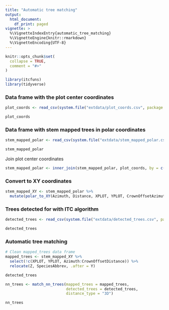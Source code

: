 ```yaml
---
title: "Automatic tree matching"
output: 
  html_document:
    df_print: paged
vignette: >
  %\VignetteIndexEntry{automatic_tree_matching}
  %\VignetteEngine{knitr::rmarkdown}
  %\VignetteEncoding{UTF-8}
---
```


```r
knitr::opts_chunk$set(
  collapse = TRUE,
  comment = "#>"
)
```

```r
library(itcfuns)
library(tidyverse)
```

### Data frame with the plot center coordinates 

```r
plot_coords <- read_csv(system.file("extdata/plot_coords.csv", package = "itcfuns"))

plot_coords
```

### Data frame with stem mapped trees in polar coordinates

```r
stem_mapped_polar <- read_csv(system.file("extdata/stem_mapped_polar.csv", package = "itcfuns"))

stem_mapped_polar

```

Join plot center coordinates

```r
stem_mapped_polar <- inner_join(stem_mapped_polar, plot_coords, by = c("plotID" = "PlotID"))
```

### Convert to XY coordinates

```r
stem_mapped_XY <- stem_mapped_polar %>%
  mutate(polar_to_XY(Azimuth, Distance, XPLOT, YPLOT, CrownOffsetAzimuth, CrownOffsetDistance))
```

### Trees detected for with ITC algorithm 

```r
detected_trees <- read_csv(system.file("extdata/detected_trees.csv", package = "itcfuns"))

detected_trees
```

### Automatic tree matching

```r
# Clean mapped_trees data frame
mapped_trees <- stem_mapped_XY %>%
  select(!c(XPLOT, YPLOT, Azimuth:CrownOffsetDistance)) %>%
  relocate(Z, SpeciesAbbrev, .after = Y)

detected_trees

nn_trees <- match_nn_trees(mapped_trees = mapped_trees, 
                           detected_trees = detected_trees, 
                           distance_type = "3D")

nn_trees
```


